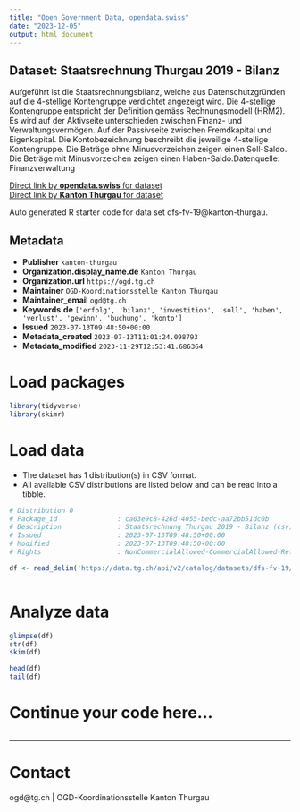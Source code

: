 ```yaml
---
title: "Open Government Data, opendata.swiss"
date: "2023-12-05"
output: html_document
---
```


## Dataset: Staatsrechnung Thurgau 2019 - Bilanz

Aufgeführt ist die Staatsrechnungsbilanz, welche aus Datenschutzgründen auf die 4-stellige Kontengruppe verdichtet angezeigt wird. Die 4-stellige Kontengruppe entspricht der Definition gemäss Rechnungsmodell (HRM2). Es wird auf der Aktivseite unterschieden zwischen Finanz- und Verwaltungsvermögen. Auf der Passivseite zwischen Fremdkapital und Eigenkapital. Die Kontobezeichnung beschreibt die jeweilige 4-stellige Kontengruppe. Die Beträge ohne Minusvorzeichen zeigen einen Soll-Saldo. Die Beträge mit Minusvorzeichen zeigen einen Haben-Saldo.Datenquelle: Finanzverwaltung

[Direct link by **opendata.swiss** for dataset](https://opendata.swiss/de/dataset/staatsrechnung-thurgau-2019-bilanz)<br>
[Direct link by **Kanton Thurgau** for dataset](https://data.tg.ch/explore/dataset/dfs-fv-19/)

Auto generated R starter code for data set dfs-fv-19@kanton-thurgau.

## Metadata

- **Publisher** `kanton-thurgau`
- **Organization.display_name.de** `Kanton Thurgau`
- **Organization.url** `https://ogd.tg.ch`
- **Maintainer** `OGD-Koordinationsstelle Kanton Thurgau`
- **Maintainer_email** `ogd@tg.ch`
- **Keywords.de** `['erfolg', 'bilanz', 'investition', 'soll', 'haben', 'verlust', 'gewinn', 'buchung', 'konto']`
- **Issued** `2023-07-13T09:48:50+00:00`
- **Metadata_created** `2023-07-13T11:01:24.098793`
- **Metadata_modified** `2023-11-29T12:53:41.686364`


# Load packages

```r

library(tidyverse)
library(skimr)

```

# Load data

-   The dataset has 1 distribution(s) in CSV format.
-   All available CSV distributions are listed below and can be read into a tibble.

```r

# Distribution 0
# Package_id               : ca03e9c8-426d-4055-bedc-aa72bb51dc0b
# Description              : Staatsrechnung Thurgau 2019 - Bilanz (csv)
# Issued                   : 2023-07-13T09:48:50+00:00
# Modified                 : 2023-07-13T09:48:50+00:00
# Rights                   : NonCommercialAllowed-CommercialAllowed-ReferenceRequired

df <- read_delim('https://data.tg.ch/api/v2/catalog/datasets/dfs-fv-19/exports/csv')



```

# Analyze data

```r

glimpse(df)
str(df)
skim(df)

head(df)
tail(df)

```

# Continue your code here...

```r

```

------------------------------------------------------------------------

# Contact

ogd@tg.ch | OGD-Koordinationsstelle Kanton Thurgau
